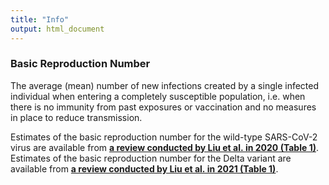 ```yaml
---
title: "Info"
output: html_document
---
```


### Basic Reproduction Number
The average (mean) number of new infections created by a single infected individual when entering a completely susceptible population, i.e. when there is no immunity from past exposures or vaccination and no measures in place to reduce transmission. 

Estimates of the basic reproduction number for the wild-type SARS-CoV-2 virus are available from [**a review conducted by Liu et al. in 2020 (Table 1)**](https://academic.oup.com/jtm/article/27/2/taaa021/5735319). 
Estimates of the basic reproduction number for the Delta variant are available from [**a review conducted by Liu et al. in 2021 (Table 1)**](https://academic.oup.com/jtm/article/28/7/taab124/6346388). 
